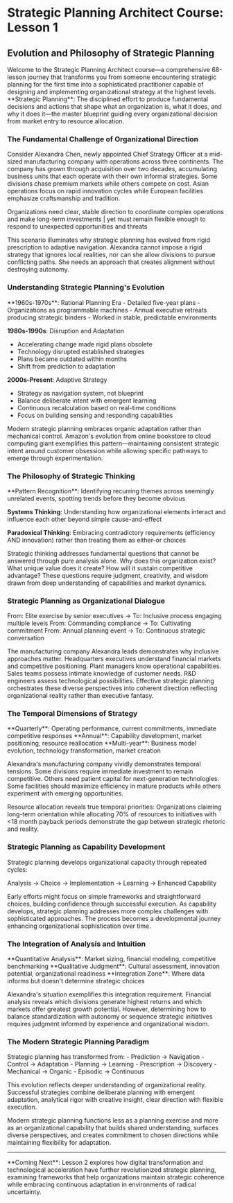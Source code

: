 # Strategic Planning Architect Course: Lesson 1

## Evolution and Philosophy of Strategic Planning

<CourseIntro>
  Welcome to the Strategic Planning Architect course—a comprehensive 68-lesson
  journey that transforms you from someone encountering strategic planning for
  the first time into a sophisticated practitioner capable of designing and
  implementing organizational strategy at the highest levels.
</CourseIntro>

<CoreConcept>
  **Strategic Planning**: The disciplined effort to produce fundamental
  decisions and actions that shape what an organization is, what it does, and
  why it does it—the master blueprint guiding every organizational decision from
  market entry to resource allocation.
</CoreConcept>

### The Fundamental Challenge of Organizational Direction

Consider Alexandra Chen, newly appointed Chief Strategy Officer at a mid-sized
manufacturing company with operations across three continents. The company has
grown through acquisition over two decades, accumulating business units that
each operate with their own informal strategies. Some divisions chase premium
markets while others compete on cost. Asian operations focus on rapid innovation
cycles while European facilities emphasize craftsmanship and tradition.

<Paradox>
  Organizations need clear, stable direction to coordinate complex operations
  and make long-term investments | yet must remain flexible enough to respond to
  unexpected opportunities and threats
</Paradox>

This scenario illuminates why strategic planning has evolved from rigid
prescription to adaptive navigation. Alexandra cannot impose a rigid strategy
that ignores local realities, nor can she allow divisions to pursue conflicting
paths. She needs an approach that creates alignment without destroying autonomy.

### Understanding Strategic Planning's Evolution

<Timeline>
**1960s-1970s**: Rational Planning Era
- Detailed five-year plans
- Organizations as programmable machines
- Annual executive retreats producing strategic binders
- Worked in stable, predictable environments

**1980s-1990s**: Disruption and Adaptation

- Accelerating change made rigid plans obsolete
- Technology disrupted established strategies
- Plans became outdated within months
- Shift from prediction to adaptation

**2000s-Present**: Adaptive Strategy

- Strategy as navigation system, not blueprint
- Balance deliberate intent with emergent learning
- Continuous recalculation based on real-time conditions
- Focus on building sensing and responding capabilities
  </Timeline>

Modern strategic planning embraces organic adaptation rather than mechanical
control. Amazon's evolution from online bookstore to cloud computing giant
exemplifies this pattern—maintaining consistent strategic intent around customer
obsession while allowing specific pathways to emerge through experimentation.

### The Philosophy of Strategic Thinking

<MentalModels>
**Pattern Recognition**: Identifying recurring themes across seemingly unrelated events, spotting trends before they become obvious

**Systems Thinking**: Understanding how organizational elements interact and
influence each other beyond simple cause-and-effect

**Paradoxical Thinking**: Embracing contradictory requirements (efficiency AND
innovation) rather than treating them as either-or choices

</MentalModels>

Strategic thinking addresses fundamental questions that cannot be answered
through pure analysis alone. Why does this organization exist? What unique value
does it create? How will it sustain competitive advantage? These questions
require judgment, creativity, and wisdom drawn from deep understanding of
capabilities and market dynamics.

### Strategic Planning as Organizational Dialogue

<Evolution>
  From: Elite exercise by senior executives → To: Inclusive process engaging
  multiple levels From: Commanding compliance → To: Cultivating commitment From:
  Annual planning event → To: Continuous strategic conversation
</Evolution>

The manufacturing company Alexandra leads demonstrates why inclusive approaches
matter. Headquarters executives understand financial markets and competitive
positioning. Plant managers know operational capabilities. Sales teams possess
intimate knowledge of customer needs. R&D engineers assess technological
possibilities. Effective strategic planning orchestrates these diverse
perspectives into coherent direction reflecting organizational reality rather
than executive fantasy.

### The Temporal Dimensions of Strategy

<TemporalLayers>
  **Quarterly**: Operating performance, current commitments, immediate
  competitive responses **Annual**: Capability development, market positioning,
  resource reallocation **Multi-year**: Business model evolution, technology
  transformation, market creation
</TemporalLayers>

Alexandra's manufacturing company vividly demonstrates temporal tensions. Some
divisions require immediate investment to remain competitive. Others need
patient capital for next-generation technologies. Some facilities should
maximize efficiency in mature products while others experiment with emerging
opportunities.

<InsightPattern>
Resource allocation reveals true temporal priorities: Organizations claiming long-term orientation while allocating 70% of resources to initiatives with <18 month payback periods demonstrate the gap between strategic rhetoric and reality.
</InsightPattern>

### Strategic Planning as Capability Development

Strategic planning develops organizational capacity through repeated cycles:

<DevelopmentCycle>
  Analysis → Choice → Implementation → Learning → Enhanced Capability
</DevelopmentCycle>

Early efforts might focus on simple frameworks and straightforward choices,
building confidence through successful execution. As capability develops,
strategic planning addresses more complex challenges with sophisticated
approaches. The process becomes a developmental journey enhancing organizational
sophistication over time.

### The Integration of Analysis and Intuition

<BalancePoint>
  **Quantitative Analysis**: Market sizing, financial modeling, competitive
  benchmarking **Qualitative Judgment**: Cultural assessment, innovation
  potential, organizational readiness **Integration Zone**: Where data informs
  but doesn't determine strategic choices
</BalancePoint>

Alexandra's situation exemplifies this integration requirement. Financial
analysis reveals which divisions generate highest returns and which markets
offer greatest growth potential. However, determining how to balance
standardization with autonomy or sequence strategic initiatives requires
judgment informed by experience and organizational wisdom.

### The Modern Strategic Planning Paradigm

<Transformation>
  Strategic planning has transformed from: - Prediction → Navigation - Control →
  Adaptation - Planning → Learning - Prescription → Discovery - Mechanical →
  Organic - Episodic → Continuous
</Transformation>

This evolution reflects deeper understanding of organizational reality.
Successful strategies combine deliberate planning with emergent adaptation,
analytical rigor with creative insight, clear direction with flexible execution.

<KeyTakeaway>
  Modern strategic planning functions less as a planning exercise and more as an
  organizational capability that builds shared understanding, surfaces diverse
  perspectives, and creates commitment to chosen directions while maintaining
  flexibility for adaptation.
</KeyTakeaway>

---

<NextLesson>
  **Coming Next**: Lesson 2 explores how digital transformation and
  technological acceleration have further revolutionized strategic planning,
  examining frameworks that help organizations maintain strategic coherence
  while embracing continuous adaptation in environments of radical uncertainty.
</NextLesson>
